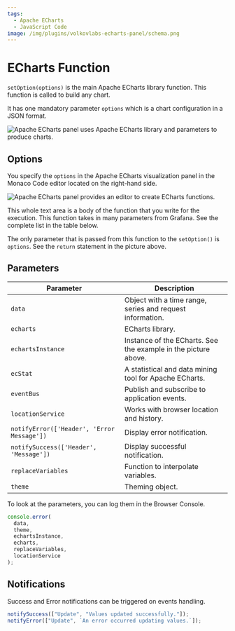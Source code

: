 ```yaml
---
tags:
  - Apache ECharts
  - JavaScript Code
image: /img/plugins/volkovlabs-echarts-panel/schema.png
---
```



# ECharts Function

`setOption(options)` is the main Apache ECharts library function. This function is called to build any chart.

It has one mandatory parameter `options` which is a chart configuration in a JSON format.

<Image
  title="Apache ECharts panel uses Apache ECharts library and parameters to produce charts."
  src="/img/plugins/volkovlabs-echarts-panel/schema.png"
/>

## Options

You specify the `options` in the Apache ECharts visualization panel in the Monaco Code editor located on the right-hand side.

<Image
  title="Apache ECharts panel provides an editor to create ECharts functions."
  src="/img/plugins/volkovlabs-echarts-panel/function.png"
/>

This whole text area is a body of the function that you write for the execution. This function takes in many parameters from Grafana. See the complete list in the table below.

The only parameter that is passed from this function to the `setOption()` is `options`. See the `return` statement in the picture above.

## Parameters

| Parameter                                  | Description                                                    |
| ------------------------------------------ | -------------------------------------------------------------- |
| `data`                                     | Object with a time range, series and request information.      |
| `echarts`                                  | ECharts library.                                               |
| `echartsInstance`                          | Instance of the ECharts. See the example in the picture above. |
| `ecStat`                                   | A statistical and data mining tool for Apache ECharts.         |
| `eventBus`                                 | Publish and subscribe to application events.                   |
| `locationService`                          | Works with browser location and history.                       |
| `notifyError(['Header', 'Error Message'])` | Display error notification.                                    |
| `notifySuccess(['Header', 'Message'])`     | Display successful notification.                               |
| `replaceVariables`                         | Function to interpolate variables.                             |
| `theme`                                    | Theming object.                                                |

To look at the parameters, you can log them in the Browser Console.

```javascript
console.error(
  data,
  theme,
  echartsInstance,
  echarts,
  replaceVariables,
  locationService
);
```

## Notifications

Success and Error notifications can be triggered on events handling.

```javascript
notifySuccess(["Update", "Values updated successfully."]);
notifyError(["Update", `An error occurred updating values.`]);
```
